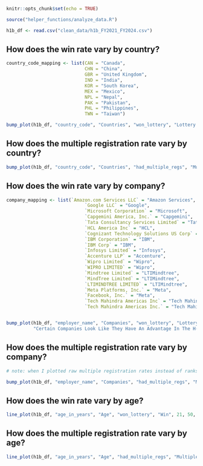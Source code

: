 ```r
knitr::opts_chunk$set(echo = TRUE)

source("helper_functions/analyze_data.R")
```

```r
h1b_df <- read.csv("clean_data/h1b_FY2021_FY2024.csv")
```

## How does the win rate vary by country? 

```r
country_code_mapping <- list(CAN = "Canada", 
                             CHN = "China", 
                             GBR = "United Kingdom", 
                             IND = "India", 
                             KOR = "South Korea", 
                             MEX = "Mexico", 
                             NPL = "Nepal", 
                             PAK = "Pakistan", 
                             PHL = "Philippines", 
                             TWN = "Taiwan")

bump_plot(h1b_df, "country_code", "Countries", "won_lottery", "Lottery Win Rates", 10, country_code_mapping, "Certain Countries Look Like They Have An Advantage In The H-1B Visa Lottery")
```

## How does the multiple registration rate vary by country? 

```r
bump_plot(h1b_df, "country_code", "Countries", "had_multiple_regs", "Multiple Registration Rates", 10, country_code_mapping, "Certain Countries Have Higher Multiple Registration Rates In The H-1B Visa Lottery")
```

## How does the win rate vary by company? 

```r
company_mapping <- list(`Amazon.com Services LLC` = "Amazon Services", 
                             `Google LLC` = "Google", 
                             `Microsoft Corporation` = "Microsoft", 
                             `Capgemini America, Inc.` = "Capgemini", 
                             `Tata Consultancy Services Limited` = "Tata", 
                             `HCL America Inc` = "HCL", 
                             `Cognizant Technology Solutions US Corp` = "Cognizant", 
                             `IBM Corporation` = "IBM", 
                             `IBM Corp` = "IBM", 
                             `Infosys Limited` = "Infosys", 
                             `Accenture LLP` = "Accenture", 
                             `Wipro Limited` = "Wipro", 
                             `WIPRO LIMITED` = "Wipro", 
                             `Mindtree Limited` = "LTIMindtree", 
                             `MindTree Limited` = "LTIMindtree", 
                             `LTIMINDTREE LIMITED` = "LTIMindtree", 
                             `Meta Platforms, Inc.` = "Meta", 
                             `Facebook, Inc.` = "Meta", 
                             `Tech Mahindra Americas Inc` = "Tech Mahindra", 
                             `Tech Mahindra Americas Inc.` = "Tech Mahindra")


bump_plot(h1b_df, "employer_name", "Companies", "won_lottery", "Lottery Win Rates", 10, company_mapping, 
          "Certain Companies Look Like They Have An Advantage In The H-1B Visa Lottery")
```

## How does the multiple registration rate vary by company? 

```r
# note: when I plotted raw multiple registration rates instead of ranks, these companies tended to have below-average multiple registration rates

bump_plot(h1b_df, "employer_name", "Companies", "had_multiple_regs", "Multiple Registration Rates", 10, company_mapping, "Multiple Registration Rates By Company Fluctuate Considerably Across Years")
```

## How does the win rate vary by age? 

```r
line_plot(h1b_df, "age_in_years", "Age", "won_lottery", "Win", 21, 50, "25-30 Year Olds Look Like They Have An Advantage in the H-1B Visa Lottery")
```

## How does the multiple registration rate vary by age? 

```r
line_plot(h1b_df, "age_in_years", "Age", "had_multiple_regs", "Multiple Registration", 21, 50, "Multiple Registration Rates Vary By Age")
```

